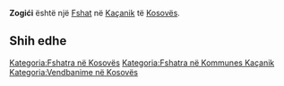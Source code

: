 {{Fshat në Kosovës
 | Emri                = Zogići
| srp_N_name = Zogići
| srp_N_FULL_NAME_RO = Zogići
| srp_N_FULL_NAME_ND_RO = Zogici
| srp_N_SORT_NAME_RG = ZOGICI
| srp_N_FULL_NAME_RG = Zogići
| srp_N_FULL_NAME_ND_RG = Zogici

 | Emri (Rasa dhanore) = 
 | Figura              = 
 | Shteti              = Kosovo
 | Komuna              = Kaçanik
 | Kodi postar         = 
 | Sipërfaqja          = 

 | Popullsia           = 

 | Regj. i popullsisë  = 
 | Dend. e popullsisë  = 
 | Faqja zyrtare       = 
 <!--- Koordinatat ----> 
 | Gjerësia            = 42.563056
 | Gjatësia            = 20.915556
 | Lartësia            = 
}}
'''Zogići''' është një [[Fshat]] në [[Kaçanik]] të [[Kosovës]].

<!-- == Gjeografia == -->
<!-- == Historia == -->
<!-- == Demografia == -->
== Shih edhe ==
{{Komuna Kaçanik}}
{{Kosovo-Administrata-Cung}}

[[Kategoria:Fshatra në Kosovës]]
[[Kategoria:Fshatra në Kommunes Kaçanik]]
[[Kategoria:Vendbanime në Kosovës]]